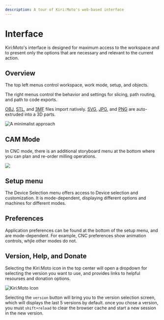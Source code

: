 ---
description: A tour of Kiri:Moto's web-based interface
---


# Interface

Kiri:Moto's interface is designed for maximum access to the workspace and to present only the options that are necessary and relevant to the current action.

## Overview

The top left menus control workspace, work mode, setup, and objects.

The right menus control the behavior and settings for slicing, path routing, and path to code exports.

[OBJ](https://www.cs.cmu.edu/~mbz/personal/graphics/obj.html), [STL](<https://en.wikipedia.org/wiki/STL_(file_format)>), and [3MF](https://docs.fileformat.com/3d/3mf/) files import natively. [SVG](https://en.wikipedia.org/wiki/Scalable_Vector_Graphics), [JPG](https://en.wikipedia.org/wiki/JPEG_File_Interchange_Format), and [PNG](https://en.wikipedia.org/wiki/Portable_Network_Graphics) are auto-extruded into a 3D parts.

![A minimalist approach](/img/interface/kiri-moto.png)

## CAM Mode

In CNC mode, there is an additional storyboard menu at the bottom where you can plan and re-order milling operations.

![](/img/interface/kiri-moto-cnc.png)

## Setup menu

The Device Selection menu offers access to Device selection and customization. It is mode-dependent,
displaying different options and machines for different modes.

<ImageCarousel base="/img/interface/deviceMenu" images="deviceInterface" />

## Preferences

Application preferences can be found at the bottom of the setup menu, and are mode-dependent.
For example, CNC preferences show animation controls, whjle other modes do not.

<ImageCarousel base="/img/interface/modePreferences" images="modePreferences" />

## Version, Help, and Donate

Selecting the Kiri:Moto icon in the top center will open a dropdown for selecting the version you want to use, and provides links to helpful resourses and donation options.

![Kiri:Moto Icon](/img/interface/version-opts.png)

Selecting the `version` button will bring you to the version selection screen,
which will displays the last 5 versions by default. once you chose a version, you must `shift+reload`
to clear the browser cache and start a new session in the new version.
